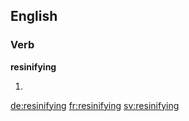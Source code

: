 ==English==

===Verb===
'''resinifying'''

# {{present participle of|resinify}}

[[de:resinifying]]
[[fr:resinifying]]
[[sv:resinifying]]